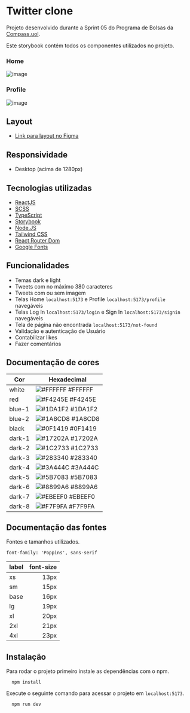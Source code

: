 
<Meta title="Docs/Apresentação" />


# Twitter clone

Projeto desenvolvido durante a Sprint 05 do Programa de Bolsas da [Compass.uol](https://compass.uol/pt/home/).

Este storybook contém todos os componentes utilizados no projeto.

### Home
![image](https://user-images.githubusercontent.com/44329969/199125309-893eb95b-678d-4985-ac01-c182185daffb.png)

### Profile
![image](https://user-images.githubusercontent.com/44329969/199125464-b047534e-b5ec-48ce-b5b5-a1664b9c4098.png)

## Layout

- [Link para layout no Figma](https://www.figma.com/file/E0J4sPihtdgIMI2Z4BOmLv/UI-Twitter-Web-(Community))

## Responsividade

- Desktop (acima de 1280px)

## Tecnologias utilizadas

- [ReactJS](https://pt-br.reactjs.org/)
- [SCSS](https://sass-lang.com/)
- [TypeScript](https://www.typescriptlang.org/)
- [Storybook](https://storybook.js.org/)
- [Node.JS](https://nodejs.org/en/)
- [Tailwind CSS](https://tailwindcss.com/)
- [React Router Dom](https://v5.reactrouter.com/web/guides/quick-start)
- [Google Fonts](https://fonts.google.com/)

## Funcionalidades

- Temas dark e light
- Tweets com no máximo 380 caracteres
- Tweets com ou sem imagem
- Telas Home `localhost:5173` e Profile `localhost:5173/profile` navegáveis
- Telas Log In `localhost:5173/login` e Sign In `localhost:5173/signin` navegáveis
- Tela de página não encontrada `localhost:5173/not-found`
- Validação e autenticação de Usuário
- Contabilizar likes
- Fazer comentários

## Documentação de cores

| Cor               | Hexadecimal                                                |
| ----------------- | ---------------------------------------------------------------- |
| white             | ![#FFFFFF](https://via.placeholder.com/15/FFFFFF/FFFFFF.png) #FFFFFF |
| red               | ![#F4245E](https://via.placeholder.com/15/F4245E/F4245E.png) #F4245E |
| blue-1            | ![#1DA1F2](https://via.placeholder.com/15/1DA1F2/1DA1F2.png) #1DA1F2 |
| blue-2            | ![#1A8CD8](https://via.placeholder.com/15/1A8CD8/1A8CD8.png) #1A8CD8 |
| black             | ![#0F1419](https://via.placeholder.com/15/0F1419/0F1419.png) #0F1419 |
| dark-1            | ![#17202A](https://via.placeholder.com/15/17202A/17202A.png) #17202A |
| dark-2            | ![#1C2733](https://via.placeholder.com/15/1C2733/1C2733.png) #1C2733 |
| dark-3            | ![#283340](https://via.placeholder.com/15/283340/283340.png) #283340 |
| dark-4            | ![#3A444C](https://via.placeholder.com/15/3A444C/3A444C.png) #3A444C |
| dark-5            | ![#5B7083](https://via.placeholder.com/15/5B7083/5B7083.png) #5B7083 |
| dark-6            | ![#8899A6](https://via.placeholder.com/15/8899A6/8899A6.png) #8899A6 |
| dark-7            | ![#EBEEF0](https://via.placeholder.com/15/EBEEF0/EBEEF0.png) #EBEEF0 |
| dark-8            | ![#F7F9FA](https://via.placeholder.com/15/F7F9FA/F7F9FA.png) #F7F9FA |

## Documentação das fontes

Fontes e tamanhos utilizados.

`font-family: 'Poppins', sans-serif`

| label | font-size |
| ----- | --------: |
| xs    |      13px |
| sm    |      15px |
| base  |      16px |
| lg    |      19px |
| xl    |      20px |
| 2xl   |      21px |
| 4xl   |      23px |

## Instalação

Para rodar o projeto primeiro instale as dependências com o npm.

```
  npm install
```

Execute o seguinte comando para acessar o projeto em ``localhost:5173``.

```
  npm run dev
```